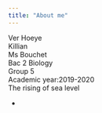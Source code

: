 ```yaml
---
title: "About me"
---
```

Ver Hoeye  
Killian  
Ms Bouchet  
Bac 2 Biology  
Group 5  
Academic year:2019-2020  
The rising of sea level  



 

- 
